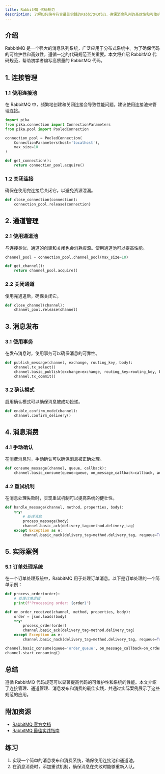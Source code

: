 ```yaml
---
title: RabbitMQ 代码规范
description: 了解如何编写符合最佳实践的RabbitMQ代码，确保消息队列的高效性和可维护性。
---
```


## 介绍

RabbitMQ 是一个强大的消息队列系统，广泛应用于分布式系统中。为了确保代码的可维护性和高效性，遵循一定的代码规范至关重要。本文将介绍 RabbitMQ 代码规范，帮助初学者编写高质量的 RabbitMQ 代码。

## 1. 连接管理

### 1.1 使用连接池

在 RabbitMQ 中，频繁地创建和关闭连接会导致性能问题。建议使用连接池来管理连接。

```python
import pika
from pika.connection import ConnectionParameters
from pika.pool import PooledConnection

connection_pool = PooledConnection(
    ConnectionParameters(host='localhost'),
    max_size=10
)

def get_connection():
    return connection_pool.acquire()
```

### 1.2 关闭连接

确保在使用完连接后关闭它，以避免资源泄漏。

```python
def close_connection(connection):
    connection_pool.release(connection)
```

## 2. 通道管理

### 2.1 使用通道池

与连接类似，通道的创建和关闭也会消耗资源。使用通道池可以提高性能。

```python
channel_pool = connection_pool.channel_pool(max_size=10)

def get_channel():
    return channel_pool.acquire()
```

### 2.2 关闭通道

使用完通道后，确保关闭它。

```python
def close_channel(channel):
    channel_pool.release(channel)
```

## 3. 消息发布

### 3.1 使用事务

在发布消息时，使用事务可以确保消息的可靠性。

```python
def publish_message(channel, exchange, routing_key, body):
    channel.tx_select()
    channel.basic_publish(exchange=exchange, routing_key=routing_key, body=body)
    channel.tx_commit()
```

### 3.2 确认模式

启用确认模式可以确保消息被成功投递。

```python
def enable_confirm_mode(channel):
    channel.confirm_delivery()
```

## 4. 消息消费

### 4.1 手动确认

在消费消息时，手动确认可以确保消息被正确处理。

```python
def consume_message(channel, queue, callback):
    channel.basic_consume(queue=queue, on_message_callback=callback, auto_ack=False)
```

### 4.2 重试机制

在消息处理失败时，实现重试机制可以提高系统的健壮性。

```python
def handle_message(channel, method, properties, body):
    try:
        # 处理消息
        process_message(body)
        channel.basic_ack(delivery_tag=method.delivery_tag)
    except Exception as e:
        channel.basic_nack(delivery_tag=method.delivery_tag, requeue=True)
```

## 5. 实际案例

### 5.1 订单处理系统

在一个订单处理系统中，RabbitMQ 用于处理订单消息。以下是订单处理的一个简单示例：

```python
def process_order(order):
    # 处理订单逻辑
    print(f"Processing order: {order}")

def on_order_received(channel, method, properties, body):
    order = json.loads(body)
    try:
        process_order(order)
        channel.basic_ack(delivery_tag=method.delivery_tag)
    except Exception as e:
        channel.basic_nack(delivery_tag=method.delivery_tag, requeue=True)

channel.basic_consume(queue='order_queue', on_message_callback=on_order_received, auto_ack=False)
channel.start_consuming()
```

## 总结

遵循 RabbitMQ 代码规范可以显著提高代码的可维护性和系统的性能。本文介绍了连接管理、通道管理、消息发布和消费的最佳实践，并通过实际案例展示了这些规范的应用。

## 附加资源

- [RabbitMQ 官方文档](https://www.rabbitmq.com/documentation.html)
- [RabbitMQ 最佳实践指南](https://www.rabbitmq.com/best-practices.html)

## 练习

1. 实现一个简单的消息发布和消费系统，确保使用连接池和通道池。
2. 在消息消费时，添加重试机制，确保消息在失败时能够重新入队。
